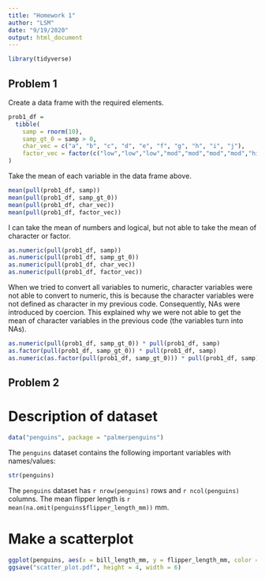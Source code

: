 ```yaml
---
title: "Homework 1"
author: "LSM"
date: "9/19/2020"
output: html_document
---
```


```r
library(tidyverse)
```

## Problem 1

Create a data frame with the required elements.

```r
prob1_df = 
  tibble(
    samp = rnorm(10),
    samp_gt_0 = samp > 0,
    char_vec = c("a", "b", "c", "d", "e", "f", "g", "h", "i", "j"),
    factor_vec = factor(c("low","low","low","mod","mod","mod","mod","high","high","high"))
)
```

Take the mean of each variable in the data frame above.


```r
mean(pull(prob1_df, samp))
mean(pull(prob1_df, samp_gt_0))
mean(pull(prob1_df, char_vec))
mean(pull(prob1_df, factor_vec))
```

I can take the mean of numbers and logical, but not able to take the mean of character or factor.


```r
as.numeric(pull(prob1_df, samp))
as.numeric(pull(prob1_df, samp_gt_0))
as.numeric(pull(prob1_df, char_vec))
as.numeric(pull(prob1_df, factor_vec))
```

When we tried to convert all variables to numeric, character variables were not able to convert to numeric, this is because the character variables were not defined as character in my previous code. Consequently, NAs were introduced by coercion. This explained why we were not able to get the mean of character variables in the previous code (the variables turn into NAs).


```r
as.numeric(pull(prob1_df, samp_gt_0)) * pull(prob1_df, samp)
as.factor(pull(prob1_df, samp_gt_0)) * pull(prob1_df, samp)
as.numeric(as.factor(pull(prob1_df, samp_gt_0))) * pull(prob1_df, samp)
```


## Problem 2

# Description of dataset
```r
data("penguins", package = "palmerpenguins")
```

The `penguins` dataset contains the following important variables with names/values: 
```r
str(penguins)
```

The `penguins` dataset has `r nrow(penguins)` rows and `r ncol(penguins)` columns. The mean flipper length is `r mean(na.omit(penguins$flipper_length_mm))` mm.

# Make a scatterplot
```r
ggplot(penguins, aes(x = bill_length_mm, y = flipper_length_mm, color = species)) + geom_point()
ggsave("scatter_plot.pdf", height = 4, width = 6)
```

